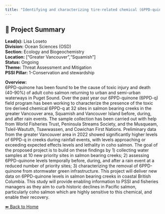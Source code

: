 ```yaml
---
title: "Identifying and characterizing tire-related chemical (6PPD-quinone) toxic hotspots in salmon habitat"
---
```


## 🧬 Project Summary

**Lead(s):** Lisa Loseto  
**Division:** Ocean Sciences (OSD)  
**Section:** Ecology and Biogeochemistry  
**Location:** ["Greater Vancouver","Squamish"]  
**Status:** Ongoing  
**Theme:** Threat Assessment and Mitigation  
**PSSI Pillar:** 1-Conservation and stewardship  

**Overview:**  
6PPD-quinone has been found to be the cause of toxic injury and death (40-90%)
of adult coho salmon returning to urban and semi-urban waterways in Puget
Sound. Over the past year our 6PPD-quinone (6PPD-q) field program has been
working to characterize the presence of the toxic tire derived chemical 6PPD-q
at 32 sites in salmon bearing creeks in the greater Vancouver area, Squamish
and Vancouver Island before, during, and after rain events. The sample
collection has been carried out with help from World Fisheries Trust,
Peninsula Streams Society, and the Musqueam, Tsleil-Waututh, Tsawwassen, and
Cowichan First Nations. Preliminary data from the greater Vancouver area in
2022 showed significantly higher levels of 6PPD-q in creeks during rainfall
events, with levels approaching or exceeding expected effects levels and
lethality in coho salmon. The goal of the proposed project is to build on
these findings by 1) collecting water samples at 10 new priority sites in
salmon bearing creeks; 2) assessing 6PPD-quinone levels temporally before,
during, and after a rain event at a reduced number of priority sites; 3)
characterizing the removal of 6PPD-quinone from stormwater green
infrastructure. This project will deliver new data on 6PPD-quinone levels in
salmon bearing creeks in coastal British Columbia. This study will provide
enabling information to PSSI and fisheries managers as they aim to curb
historic declines in Pacific salmon, particularly coho salmon which are highly
sensitive to this chemical, and enable their recovery.



[⬅ Back to Home](../index.qmd)

